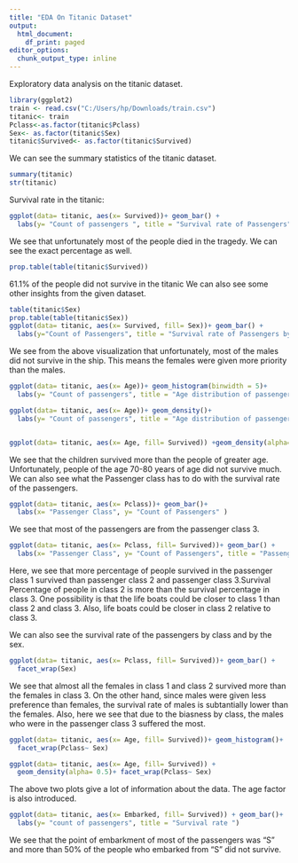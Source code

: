 ---
title: "EDA On Titanic Dataset"
output:
  html_document:
    df_print: paged
editor_options:
  chunk_output_type: inline
---

Exploratory data analysis on the titanic dataset. 

```{r}
library(ggplot2)
train <- read.csv("C:/Users/hp/Downloads/train.csv")
titanic<- train
Pclass<-as.factor(titanic$Pclass)
Sex<- as.factor(titanic$Sex)
titanic$Survived<- as.factor(titanic$Survived)
```

We can see the summary statistics of the titanic dataset.

```{r}
summary(titanic)
str(titanic)

```
Survival rate in the titanic:
```{r}
ggplot(data= titanic, aes(x= Survived))+ geom_bar() + 
  labs(y= "Count of passengers ", title = "Survival rate of Passengers")
```

We see that unfortunately most of the people died in the tragedy. We can see the exact 
percentage as well.
```{r}
prop.table(table(titanic$Survived))
```

61.1% of the people did not survive in the titanic
We can also see some other insights from the given dataset. 
```{r}
table(titanic$Sex)
prop.table(table(titanic$Sex))
ggplot(data= titanic, aes(x= Survived, fill= Sex))+ geom_bar() +
  labs(y="Count of Passengers", title = "Survival rate of Passengers by Sex")

```

We see from the above visualization that unfortunately, most of the males did not survive in the ship. This means the females were given more priority than the males.
```{r}
ggplot(data= titanic, aes(x= Age))+ geom_histogram(binwidth = 5)+
  labs(y= "Count of passengers", title = "Age distribution of passengers")

ggplot(data= titanic, aes(x= Age))+ geom_density()+
  labs(y= "Count of passengers", title = "Age distribution of passengers")


ggplot(data= titanic, aes(x= Age, fill= Survived)) +geom_density(alpha= 0.5)
```

We see that the children survived more than the people of greater age. Unfortunately, people
of the age 70-80 years of age did not survive much.
We can also see what the Passenger class has to do with the survival rate of the passengers.
```{r}
ggplot(data= titanic, aes(x= Pclass))+ geom_bar()+ 
  labs(x= "Passenger Class", y= "Count of Passengers" )
```

We see that most of the passengers are from the passenger class 3.
```{r}
ggplot(data= titanic, aes(x= Pclass, fill= Survived))+ geom_bar() + 
  labs(x= "Passenger Class", y= "Count of Passengers", title = "Passenger survival by class" )
```

Here, we see that more percentage of people survived in the passenger class 1 survived than
passenger class 2 and passenger class 3.Survival Percentage of people in class 2 is more
than the survival percentage in class 3. One possibility is that the life boats could be 
closer to class 1 than class 2 and class 3. Also, life boats could be closer in class 2 
relative to class 3.

We can also see the survival rate of the passengers by class and by the sex.
```{r}
ggplot(data= titanic, aes(x= Pclass, fill= Survived))+ geom_bar() + 
  facet_wrap(Sex)
```

We see that almost all the females in class 1 and class 2 survived more than the females in
class 3. On the other hand, since males were given less preference than females, the 
survival rate of males is subtantially lower than the females. Also, here we see that due
to the biasness by class, the males who were in the passenger class 3 suffered the most.

```{r}
ggplot(data= titanic, aes(x= Age, fill= Survived))+ geom_histogram()+ 
  facet_wrap(Pclass~ Sex)

ggplot(data= titanic, aes(x= Age, fill= Survived)) + 
  geom_density(alpha= 0.5)+ facet_wrap(Pclass~ Sex)
```

The above two plots give a lot of information about the data. The age factor is also 
introduced.

```{r}
ggplot(data= titanic, aes(x= Embarked, fill= Survived)) + geom_bar()+
  labs(y= "count of passengers", title = "Survival rate ")
```

We see that the point of embarkment of most of the passengers was "S" and more than 50% of
the people who embarked from "S" did not survive.

